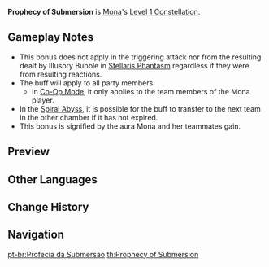 {{Constellation Infobox
|image       = Constellation Prophecy of Submersion.png
|description = When any of your own party members hits an opponent affected by an Omen, the effects of {{Color|Hydro-related Elemental Reactions}} are enhanced for 8s:
*Electro-Charged DMG increases by 15%.
*Vaporize DMG increases by 15%.
*Hydro Swirl DMG increases by 15%.
*Frozen duration is extended by 15%.
|level       = 1
|character   = Mona
|utility1    = Elemental Reaction Enhancement
}}
'''Prophecy of Submersion''' is [[Mona]]'s [[Level 1 Constellation]].

==Gameplay Notes==
*This bonus does not apply in the triggering attack nor from the resulting {{Color|Hydro DMG}} dealt by Illusory Bubble in [[Stellaris Phantasm]] regardless if they were from resulting reactions.
*The buff will apply to all party members.
**In [[Co-Op Mode]], it only applies to the team members of the Mona player.
*In the [[Spiral Abyss]], it is possible for the buff to transfer to the next team in the other chamber if it has not expired.
*This bonus is signified by the {{Hydro}} aura Mona and her teammates gain.

==Preview==
{{Preview
|file=Constellation Prophecy of Submersion
}}

==Other Languages==
{{Other Languages
|en      = Prophecy of Submersion
|zhs     = 沉没的预言
|zhs_rm  = Chénmò de Yùyán
|zht     = 沉沒的預言
|zht_rm  = Chénmò de Yùyán
|zh_tl   = 
|ja      = 沈没の預言
|ja_rm   = Chinbotsu no Yogen
|ja_tl   = Prophecy of Submersion
|ko      = 침몰한 예언
|ko_rm   = Chimmolhan Ye'eon
|ko_tl   = Sunken Prophecy
|es      = Profecía de sumersión
|es_tl   = Prophecy of Submersion
|fr      = Prophétie immersive
|fr_tl   = Immersive Prophecy
|ru      = Пророчество потопа
|ru_tl   = 
|th      = Prophecy of Submersion
|vi      = Tiên Tri Chìm Đắm
|vi_tl   = Prophecy of Submersion
|de      = Prophezeiung des Untergangs
|de_tl   = Prophecy of Doom
|id      = Prophecy of Submersion
|pt      = Profecia da Submersão
|pt_tl   = Prophecy of Submersion
}}

==Change History==
{{Change History|1.0}}

==Navigation==
{{Talent Navbox|Mona}}
[[pt-br:Profecia da Submersão]]
[[th:Prophecy of Submersion]]